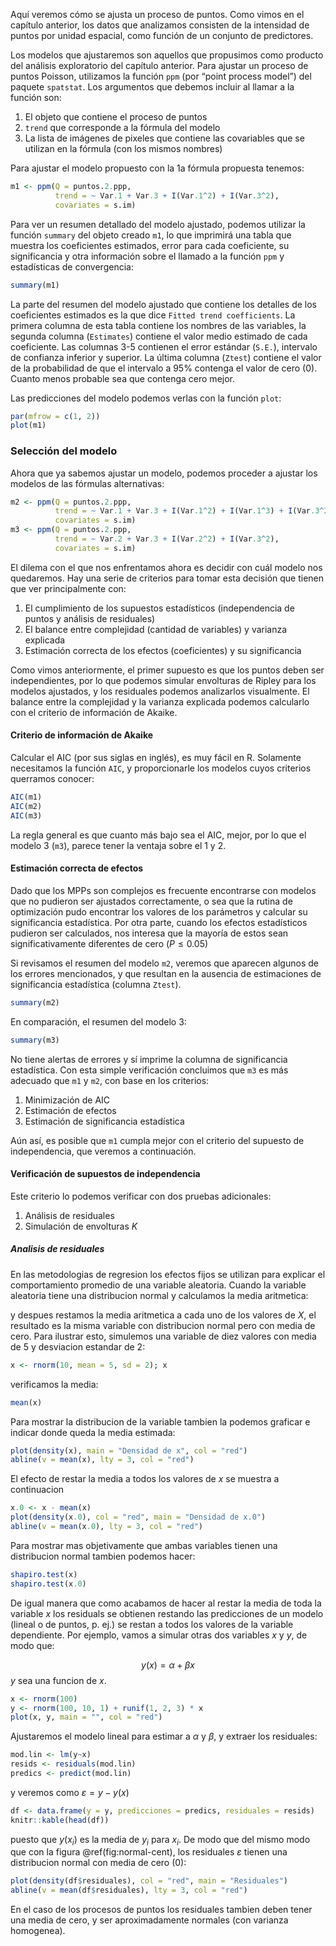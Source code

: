 Aquí veremos cómo se ajusta un proceso de puntos. Como vimos en el capítulo anterior, los datos que analizamos consisten de la intensidad de puntos por unidad espacial, como función de un conjunto de predictores.

Los modelos que ajustaremos son aquellos que propusimos como producto del análisis exploratorio del capítulo anterior. Para ajustar un proceso de puntos Poisson, utilizamos la función `ppm` (por "point process model") del paquete `spatstat`. Los argumentos que debemos incluir al llamar a la función son:

1. El objeto que contiene el proceso de puntos
2. `trend` que corresponde a la fórmula del modelo
3. La lista de imágenes de pixeles que contiene las covariables que se utilizan en la fórmula (con los mismos nombres)

Para ajustar el modelo propuesto con la 1a fórmula propuesta tenemos:

```r
m1 <- ppm(Q = puntos.2.ppp,
          trend = ~ Var.1 + Var.3 + I(Var.1^2) + I(Var.3^2),
          covariates = s.im)
```

Para ver un resumen detallado del modelo ajustado, podemos utilizar la función `summary` del objeto creado `m1`, lo que imprimirá una tabla que muestra los coeficientes estimados, error para cada coeficiente, su significancia y otra información sobre el llamado a la función `ppm` y estadísticas de convergencia:

```r
summary(m1)
```

La parte del resumen del modelo ajustado que contiene los detalles de los coeficientes estimados es la que dice `Fitted trend coefficients`. La primera columna de esta tabla contiene los nombres de las variables, la segunda columna (`Estimates`) contiene el valor medio estimado de cada coeficiente. Las columnas 3-5 contienen el error estándar (`S.E.`), intervalo de confianza inferior y superior. La última columna (`Ztest`) contiene el valor de la probabilidad de que el intervalo a 95% contenga el valor de cero (0). Cuanto menos probable sea que contenga cero mejor.

Las predicciones del modelo podemos verlas con la función `plot`:

```r
par(mfrow = c(1, 2))
plot(m1)
```

### Selección del modelo

Ahora que ya sabemos ajustar un modelo, podemos proceder a ajustar los modelos de las fórmulas alternativas:

```r
m2 <- ppm(Q = puntos.2.ppp,
          trend = ~ Var.1 + Var.3 + I(Var.1^2) + I(Var.1^3) + I(Var.3^2),
          covariates = s.im)
m3 <- ppm(Q = puntos.2.ppp,
          trend = ~ Var.2 + Var.3 + I(Var.2^2) + I(Var.3^2),
          covariates = s.im)
```

El dilema con el que nos enfrentamos ahora es decidir con cuál modelo nos quedaremos. Hay una serie de criterios para tomar esta decisión que tienen que ver principalmente con:

1. El cumplimiento de los supuestos estadísticos (independencia de puntos y análisis de residuales)
2. El balance entre complejidad (cantidad de variables) y varianza explicada
3. Estimación correcta de los efectos (coeficientes) y su significancia

Como vimos anteriormente, el primer supuesto es que los puntos deben ser independientes, por lo que podemos simular envolturas de Ripley para los modelos ajustados, y los residuales podemos analizarlos visualmente. El balance entre la complejidad y la varianza explicada podemos calcularlo con el criterio de información de Akaike.

#### Criterio de información de Akaike

Calcular el AIC (por sus siglas en inglés), es muy fácil en R. Solamente necesitamos la función `AIC`, y proporcionarle los modelos cuyos criterios querramos conocer:

```r
AIC(m1)
AIC(m2)
AIC(m3)
```

La regla general es que cuanto más bajo sea el AIC, mejor, por lo que el modelo 3 (`m3`), parece tener la ventaja sobre el 1 y 2.

#### Estimación correcta de efectos

Dado que los MPPs son complejos es frecuente encontrarse con modelos que no pudieron ser ajustados correctamente, o sea que la rutina de optimización pudo encontrar los valores de los parámetros y calcular su significancia estadística. Por otra parte, cuando los efectos estadísticos pudieron ser calculados, nos interesa que la mayoría de estos sean significativamente diferentes de cero ($P \leq 0.05$)

Si revisamos el resumen del modelo `m2`, veremos que aparecen algunos de los errores mencionados, y que resultan en la ausencia de estimaciones de significancia estadística (columna `Ztest`).

```r
summary(m2)
```
En comparación, el resumen del modelo 3:

```r
summary(m3)
```

No tiene alertas de errores y sí imprime la columna de significancia estadística. Con esta simple verificación concluimos que `m3` es más adecuado que `m1` y `m2`, con base en los criterios:

1. Minimización de AIC
2. Estimación de efectos
3. Estimación de significancia estadística

Aún así, es posible que `m1` cumpla mejor con el criterio del supuesto de independencia, que veremos a continuación.

#### Verificación de supuestos de independencia

Este criterio lo podemos verificar con dos pruebas adicionales:

1. Análisis de residuales
2. Simulación de envolturas *K*

##### Analisis de residuales

En las metodologias de regresion los efectos fijos se utilizan para explicar el comportamiento promedio de una variable aleatoria. Cuando la variable aleatoria tiene una distribucion normal y calculamos la media aritmetica: 

\begin{equation}
\mu_X = \sum \frac{x_i}{n}
\end{equation}

y despues restamos la media aritmetica a cada uno de los valores de $X$, el resultado es la misma variable con distribucion normal pero con media de cero. Para ilustrar esto, simulemos una variable de diez valores con media de 5 y desviacion estandar de 2:

```r
x <- rnorm(10, mean = 5, sd = 2); x
```

verificamos la media:

```r
mean(x)
```

Para mostrar la distribucion de la variable tambien la podemos graficar e indicar donde queda la media estimada:

```r
plot(density(x), main = "Densidad de x", col = "red")
abline(v = mean(x), lty = 3, col = "red")
```

El efecto de restar la media a todos los valores de $x$ se muestra a continuacion

```r
x.0 <- x - mean(x)
plot(density(x.0), col = "red", main = "Densidad de x.0")
abline(v = mean(x.0), lty = 3, col = "red")
```

Para mostrar mas objetivamente que ambas variables tienen una distribucion normal tambien podemos hacer:

```r
shapiro.test(x)
shapiro.test(x.0)
```

De igual manera que como acabamos de hacer al restar la media de toda la variable $x$ los residuals se obtienen restando las predicciones de un modelo (lineal o de puntos, p. ej.) se restan a todos los valores de la variable dependiente. Por ejemplo, vamos a simular otras dos variables $x$ y $y$, de modo que:

$$ y(x) = \alpha + \beta x$$
$y$ sea una funcion de $x$.

```r
x <- rnorm(100)
y <- rnorm(100, 10, 1) + runif(1, 2, 3) * x
plot(x, y, main = "", col = "red")
```

Ajustaremos el modelo lineal para estimar a $\alpha$ y $\beta$, y extraer los residuales:

```r
mod.lin <- lm(y~x)
resids <- residuals(mod.lin)
predics <- predict(mod.lin)
```
 
y veremos como $\varepsilon = y - y(x)$

```r
df <- data.frame(y = y, predicciones = predics, residuales = resids)
knitr::kable(head(df))
```

puesto que $y(x_i)$ es la media de $y_i$ para $x_i$. De modo que del mismo modo que con la figura \@ref(fig:normal-cent), los residuales $\varepsilon$ tienen una distribucion normal con media de cero (0):

```r
plot(density(df$residuales), col = "red", main = "Residuales")
abline(v = mean(df$residuales), lty = 3, col = "red")
```

En el caso de los procesos de puntos los residuales tambien deben tener una media de cero, y ser aproximadamente normales (con varianza homogenea).